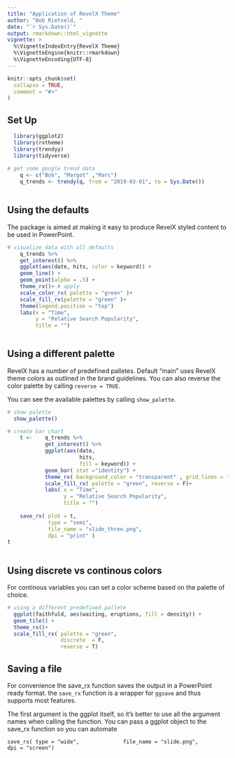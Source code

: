 ```yaml
---
title: "Application of RevelX Theme"
author: "Bob Rietveld, "
date: "`r Sys.Date()`"
output: rmarkdown::html_vignette
vignette: >
  %\VignetteIndexEntry{RevelX Theme}
  %\VignetteEngine{knitr::rmarkdown}
  %\VignetteEncoding{UTF-8}
---
```


```r
knitr::opts_chunk$set(
  collapse = TRUE,
  comment = "#>"
)
```



## Set Up



```r

  library(ggplot2)
  library(rxtheme)
  library(trendyy)
  library(tidyverse)
    
# get some google trend data
    q <- c("Bob", "Margot" ,"Marc")
    q_trends <- trendy(q, from = "2019-03-01", to = Sys.Date())
    
```


## Using the defaults

The package is aimed at making it easy to produce RevelX styled content to be used in PowerPoint.

```r
# visualize data with all defaults
    q_trends %>% 
    get_interest() %>% 
    ggplot(aes(date, hits, color = keyword)) +
    geom_line() +
    geom_point(alpha = .5) +
    theme_rx()+ # apply 
    scale_color_rx( palette = "green" )+
    scale_fill_rx(palette = "green" )+
    theme(legend.position = "top")
    labs(x = "Time", 
         y = "Relative Search Popularity",
         title = "")
    
```



## Using a different palette

RevelX has a number of predefined palletes. Default "main" uses RevelX theme colors as outlined in the brand guidelines. You can also reverse the color palette by calling ` reverse = TRUE`. 

You can see the available palettes by calling `show_palette`.


```r

# show palette
  show_palette()

# create bar chart
    t <-    q_trends %>% 
            get_interest() %>% 
            ggplot(aes(date, 
                       hits, 
                       fill = keyword)) +
            geom_bar( stat ="identity") +
            theme_rx( background_color = "transparent" , grid_lines = "#eeeeee") + # apply 
            scale_fill_rx( palette = "green", reverse = F)+
            labs( x = "Time", 
                  y = "Relative Search Popularity",
                  title = "") 
    
    save_rx( plot = t, 
             type = "semi", 
             file_name = "slide_three.png",
             dpi = "print" )
t
     
```


## Using discrete vs continous colors

For continous variables you can set a color scheme based on the palette of choice. 

```r

# using a different predefined pallete
  ggplot(faithfuld, aes(waiting, eruptions, fill = density)) +
  geom_tile() +  
  theme_rx()+
  scale_fill_rx( palette = "green", 
                 discrete  = F, 
                 reverse = T)


```


## Saving a file

For convenience the save_rx function saves the output in a PowerPoint ready format. the `save_rx` function is a wrapper for `ggsave` and thus supports most features. 

The first argument is the ggplot itself, so it's better to use all the argument names when calling the function. You can pass a ggplot object to the save_rx function so you can automate

  `save_rx( type = "wide", 
            file_name = "slide.png",
            dpi = "screen")`
